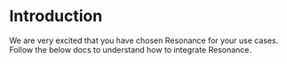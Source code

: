 # Introduction

We are very excited that you have chosen Resonance for your use cases. Follow the below docs to understand how to integrate Resonance.